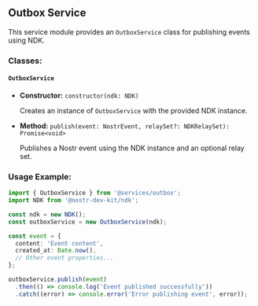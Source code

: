 ## Outbox Service

This service module provides an `OutboxService` class for publishing events using NDK.

### Classes:

#### `OutboxService`

- **Constructor:** `constructor(ndk: NDK)`

  Creates an instance of `OutboxService` with the provided NDK instance.

- **Method:** `publish(event: NostrEvent, relaySet?: NDKRelaySet): Promise<void>`

  Publishes a Nostr event using the NDK instance and an optional relay set.

### Usage Example:

```typescript
import { OutboxService } from '@services/outbox';
import NDK from '@nostr-dev-kit/ndk';

const ndk = new NDK();
const outboxService = new OutboxService(ndk);

const event = {
  content: 'Event content',
  created_at: Date.now(),
  // Other event properties...
};

outboxService.publish(event)
  .then(() => console.log('Event published successfully'))
  .catch((error) => console.error('Error publishing event', error));
```